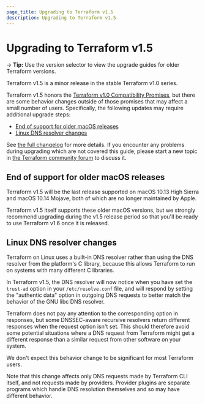 ```yaml
---
page_title: Upgrading to Terraform v1.5
description: Upgrading to Terraform v1.5
---
```


# Upgrading to Terraform v1.5

-> **Tip:** Use the version selector to view the upgrade guides for older Terraform versions.

Terraform v1.5 is a minor release in the stable Terraform v1.0 series.

Terraform v1.5 honors the
[Terraform v1.0 Compatibility Promises](https://developer.hashicorp.com/terraform/language/v1-compatibility-promises),
but there are some behavior changes outside of those promises that may affect a
small number of users. Specifically, the following updates may require
additional upgrade steps:
* [End of support for older macOS releases](#end-of-support-for-older-macos-releases)
* [Linux DNS resolver changes](#linux-dns-resolver-changes)

See [the full changelog](https://github.com/placeholderplaceholderplaceholder/opentf/blob/v1.5/CHANGELOG.md)
for more details. If you encounter any problems during upgrading which are not
covered this guide, please start a new topic in
[the Terraform community forum](https://discuss.hashicorp.com/c/terraform-core)
to discuss it.

## End of support for older macOS releases

Terraform v1.5 will be the last release supported on macOS 10.13 High Sierra
and macOS 10.14 Mojave, both of which are no longer maintained by Apple.

Terraform v1.5 itself supports these older macOS versions, but we strongly
recommend upgrading during the v1.5 release period so that you'll be ready to
use Terraform v1.6 once it is released.

## Linux DNS resolver changes

Terraform on Linux uses a built-in DNS resolver rather than using the DNS
resolver from the platform's C library, because this allows Terraform to run
on systems with many different C libraries.

In Terraform v1.5, the DNS resolver will now notice when you have set the
`trust-ad` option in your `/etc/resolve.conf` file, and will respond by setting
the "authentic data" option in outgoing DNS requests to better match the
behavior of the GNU libc DNS resolver.

Terraform does not pay any attention to the corresponding option in responses,
but some DNSSEC-aware recursive resolvers return different responses when the
request option isn't set. This should therefore avoid some potential situations
where a DNS request from Terraform might get a different response than a
similar request from other software on your system.

We don't expect this behavior change to be significant for most Terraform users.

Note that this change affects only DNS requests made by Terraform CLI itself,
and not requests made by providers. Provider plugins are separate programs
which handle DNS resolution themselves and so may have different behavior.
